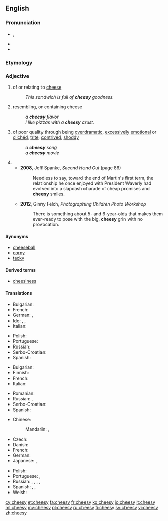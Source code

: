 {{also|cheezie}}
==English==

===Pronunciation===
* {{enPR|chēʹzē}}, {{IPA|/ˈtʃiːzi/}}
* {{rhymes|iːzi}}
* {{homophones|lang=en|cheezie}}

===Etymology===
{{suffix|cheese|y}}

===Adjective===
{{en-adj|er}}

# of or relating to [[cheese]]
#: ''This sandwich is full of '''cheesy''' goodness.''
# resembling, or containing cheese
#: ''a '''cheesy''' flavor''
#: ''I like pizzas with a '''cheesy''' crust.''
# {{context|informal|lang=en}} of poor quality through being [[overdramatic]], [[excessively]] [[emotional]] or [[clichéd]], [[trite]], [[contrived]], [[shoddy]]
#: ''a '''cheesy''' song''
#: ''a '''cheesy''' movie''
# {{rfdef|lang=en}}
#* '''2008''', Jeff Spanke, ''Second Hand Out'' (page 86)
#*: Needless to say, toward the end of Martin's first term, the relationship he once enjoyed with President Waverly had evolved into a slapdash charade of cheap promises and '''cheesy''' smiles.
#* '''2012''', Ginny Felch, ''Photographing Children Photo Workshop''
#*: There is something about 5- and 6-year-olds that makes them ever-ready to pose with the big, '''cheesy''' grin with no provocation.

====Synonyms====
{{sense|of poor quality through being overdramatic, excessively emotional or clichéd, trite, contrived, shoddy}}
* [[cheeseball]]
* [[corny]]
* [[tacky]]

====Derived terms====
* [[cheesiness]]

====Translations====
{{trans-top|of cheese}}
* Bulgarian: {{t|bg|от сирене}}
* French: {{t+|fr|fromageux}}
* German: {{t|de|käsig}}, {{t+|de|Käse|alt=Käse-}}
* Ido: {{t+|io|fromajala}}, {{t+|io|fromajoza}}, {{t+|io|fromajatra}}
* Italian: {{t+|it|caseoso}}
{{trans-mid}}
* Polish: {{t+|pl|serowy|m}}
* Portuguese: {{t+|pt|caseoso}}
* Russian: {{t+|ru|сырный|tr=sýrnyj|sc=Cyrl}}
* Serbo-Croatian: {{t|sh|sirni}}
* Spanish: {{t|es|caseoso}}
{{trans-bottom}}

{{trans-top|resembling cheese}}
* Bulgarian: {{t|bg|с вкус на сирене}}
* Finnish: {{t|fi|juustomainen}}
* French: {{t+|fr|fromageux}}
* Italian: {{t+|it|caseoso}}
{{trans-mid}}
* Romanian: {{t+|ro|brânzos}}
* Russian: {{t+|ru|творожистый|tr=tvoróžiztyj|sc=Cyrl}}, {{t|ru|казеозный|tr=kazeóznyj|sc=Cyrl}}
* Serbo-Croatian: {{t|sh|sirast}}
* Spanish: {{t|es|caseoso}}
{{trans-bottom}}

{{trans-top|overdramatic, clichéd}}
* Chinese:
*: Mandarin: {{t+|cmn|陳腐|sc=Hani}}, {{t+|cmn|陈腐|tr=chénfǔ|sc=Hani}}
* Czech: {{t|cs|kýčovitý|m}}
* Danish: {{t|da|cheesy}}
* French: {{t+|fr|kitsch}}
* German: {{t+|de|kitschig}}
* Japanese: {{t|ja|安っぽい|tr=yasuppoi}}, {{t|ja|見掛け倒し|tr=みかけだおしの, mikakedaoshi no|alt=見掛け倒しの|sc=Jpan}}
{{trans-mid}}
* Polish: {{t+|pl|kiczowaty|m}}
* Portuguese: {{t+|pt|cafona}}, {{t+|pt|piegas}}
* Russian: {{t+|ru|низкопробный|tr=nizkopróbnyj|sc=Cyrl}}, {{t+|ru|дрянной|tr=drjannój|sc=Cyrl}}, {{t+|ru|затасканный|tr=zatáskannyj|sc=Cyrl}}, {{t+|ru|избитый|tr=izbítyj|sc=Cyrl}}, {{t|ru|китчевый|tr=kítčevyj|sc=Cyrl}}
* Spanish: {{t|es|sensiblero}}, {{t|es|hortera}}, {{t+|es|cursi}}
* Welsh: {{t+|cy|cawslyd}}
{{trans-bottom}}

[[cy:cheesy]]
[[et:cheesy]]
[[fa:cheesy]]
[[fr:cheesy]]
[[ko:cheesy]]
[[io:cheesy]]
[[it:cheesy]]
[[ml:cheesy]]
[[my:cheesy]]
[[pl:cheesy]]
[[ru:cheesy]]
[[fi:cheesy]]
[[sv:cheesy]]
[[vi:cheesy]]
[[zh:cheesy]]